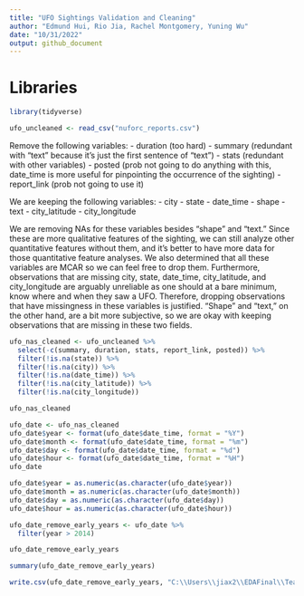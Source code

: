 ---
title: "UFO Sightings Validation and Cleaning"
author: "Edmund Hui, Rio Jia, Rachel Montgomery, Yuning Wu"
date: "10/31/2022"
output: github_document
---

# Libraries

```{r}
library(tidyverse)
```

```{r}
ufo_uncleaned <- read_csv("nuforc_reports.csv")
```

Remove the following variables:
- duration (too hard)
- summary (redundant with "text" because it's just the first sentence of "text")
- stats (redundant with other variables)
- posted (prob not going to do anything with this, date_time is more useful for pinpointing the occurrence of the sighting)
- report_link (prob not going to use it)

We are keeping the following variables:
- city
- state
- date_time
- shape
- text
- city_latitude
- city_longitude 

We are removing NAs for these variables besides "shape" and "text." Since these are more qualitative features of the sighting, we can still analyze other quantitative features without them, and it's better to have more data for those quantitative feature analyses. We also determined that all these variables are MCAR so we can feel free to drop them. Furthermore, observations that are missing city, state, date_time, city_latitude, and city_longitude are arguably unreliable as one should at a bare minimum, know where and when they saw a UFO. Therefore, dropping observations that have missingness in these variables is justified. "Shape" and "text," on the other hand, are a bit more subjective, so we are okay with keeping observations that are missing in these two fields. 

```{r}
ufo_nas_cleaned <- ufo_uncleaned %>% 
  select(-c(summary, duration, stats, report_link, posted)) %>% 
  filter(!is.na(state)) %>% 
  filter(!is.na(city)) %>% 
  filter(!is.na(date_time)) %>% 
  filter(!is.na(city_latitude)) %>% 
  filter(!is.na(city_longitude))

ufo_nas_cleaned
```
```{r}
ufo_date <- ufo_nas_cleaned
ufo_date$year <- format(ufo_date$date_time, format = "%Y")
ufo_date$month <- format(ufo_date$date_time, format = "%m")
ufo_date$day <- format(ufo_date$date_time, format = "%d")
ufo_date$hour <- format(ufo_date$date_time, format = "%H")
ufo_date
```
```{r}
ufo_date$year = as.numeric(as.character(ufo_date$year)) 
ufo_date$month = as.numeric(as.character(ufo_date$month)) 
ufo_date$day = as.numeric(as.character(ufo_date$day)) 
ufo_date$hour = as.numeric(as.character(ufo_date$hour)) 
```


```{r}
ufo_date_remove_early_years <- ufo_date %>% 
  filter(year > 2014)

ufo_date_remove_early_years
```
```{r}
summary(ufo_date_remove_early_years)
```

```{r}
write.csv(ufo_date_remove_early_years, "C:\\Users\\jiax2\\EDAFinal\\Team10_final\\UFO_cleaned.csv", row.names=FALSE)
```


